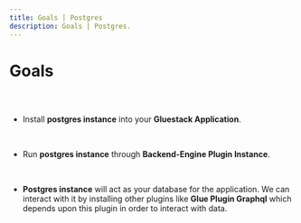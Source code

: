 ```yaml
---
title: Goals | Postgres
description: Goals | Postgres.
---
```



<Meta title="Postgres Plugin Docs/Goals" />

# Goals

##

<br/>

* Install **postgres instance** into your **Gluestack Application**.

<br/>

* Run **postgres instance** through **Backend-Engine Plugin Instance**.

<br/>

* **Postgres instance** will act as your database for the application.
  We can interact with it by installing other plugins like **Glue Plugin
  Graphql** which depends upon this plugin in order to interact with
  data.

<br/>



